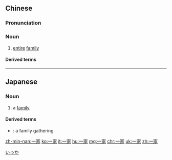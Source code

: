 ==Chinese==
{{zh-forms}}

===Pronunciation===
{{zh-pron
|m=一jiā
|h=pfs=yit-kâ
|c=jat1 gaa1
|cat=n
}}

===Noun===
{{zh-noun}}

# [[entire]] [[family]]

====Derived terms====
{{zh-der|一家大小|一家老小}}

----

==Japanese==
{{ja-kanjitab|いち|k1=いっ|か|yomi=o}}

===Noun===
{{ja-noun|いっか}}

# a [[family]]

====Derived terms====
* {{ja-r|一家団欒|いっかだんらん}}: a family gathering

[[Category:ja:Family|いっか]]

[[zh-min-nan:一家]]
[[ko:一家]]
[[it:一家]]
[[hu:一家]]
[[mg:一家]]
[[chr:一家]]
[[uk:一家]]
[[zh:一家]]